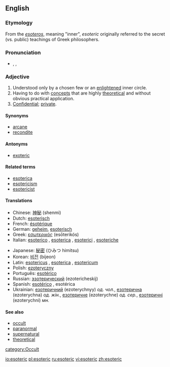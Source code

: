 ==English==

===Etymology===
From the {{Gk.}} ''[[esoteros]]'', meaning "inner", ''esoteric'' originally referred to the secret (vs. public) teachings of Greek philosophers.

===Pronunciation===
*{{AHD|/ěsōtěr'ĭk/}}, {{IPA|/ˌɛsoˈtɛrɪk/}}, {{SAMPA|/EsoU"tErIc/}}
*:{{rhymes|ɛrɪk}}

===Adjective===
{{en-adj}}

# Understood only by a chosen few or an [[enlightened]] inner circle.
# Having to do with [[concept]]s that are highly [[theoretical]] and without obvious practical application.
# [[confidential|Confidential]]; [[private]].

====Synonyms====
*[[arcane]]
*[[recondite]]

====Antonyms====
*[[exoteric]]

====Related terms====
*[[esoterica]]
*[[esotericism]]
*[[esotericist]]

====Translations====
{{trans-top|esoteric}}
*Chinese: [[神秘]] (shenmi)
*Dutch: [[esoterisch]]
*French: [[ésotérique]]
*German: [[geheim]], [[esoterisch]]
*Greek: [[εσωτερικός]] (esōterikós)
*Italian: [[esoterico]] {{m}}, [[esoterica]] {{f}}, [[esoterici]] {{mpl}}, [[esoteriche]] {{fpl}}
{{trans-mid}}
*Japanese: [[秘密]] (ひみつ himitsu)
*Korean: [[비전]] (bijeon)
*Latin: [[esotericus]] {{m}}, [[esoterica]] {{f}}, [[esotericum]] {{n}}
*Polish: [[ezoteryczny]]
*Português: [[esotérico]]
*Russian: [[эзотерический]] (ezotericheskij)
*Spanish: [[esotérico]] {{m}}, esotérica {{f}}
*Ukrainian: [[езотеричний]] (ezoterychnyy) ''од. чол.'', [[езотерична]] (ezoterychna) ''од. жін.'', [[езотеричне]] (ezoterychne) ''од. сер.'', [[езотеричні]] (ezoterychni) ''мн.''
{{trans-bottom}}

====See also====
*[[occult]]
*[[paranormal]]
*[[supernatural]]
*[[theoretical]]

[[category:Occult]]

[[io:esoteric]]
[[pl:esoteric]]
[[ru:esoteric]]
[[vi:esoteric]]
[[zh:esoteric]]